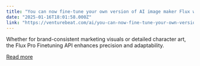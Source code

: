 ```yaml
---
title: "You can now fine-tune your own version of AI image maker Flux with just 5 images"
date: "2025-01-16T18:01:58.000Z"
link: "https://venturebeat.com/ai/you-can-now-fine-tune-your-own-version-of-ai-image-maker-flux-with-just-5-images/"
---
```


Whether for brand-consistent marketing visuals or detailed character art, the Flux Pro Finetuning API enhances precision and adaptability.

[Read more](https://venturebeat.com/ai/you-can-now-fine-tune-your-own-version-of-ai-image-maker-flux-with-just-5-images/)
